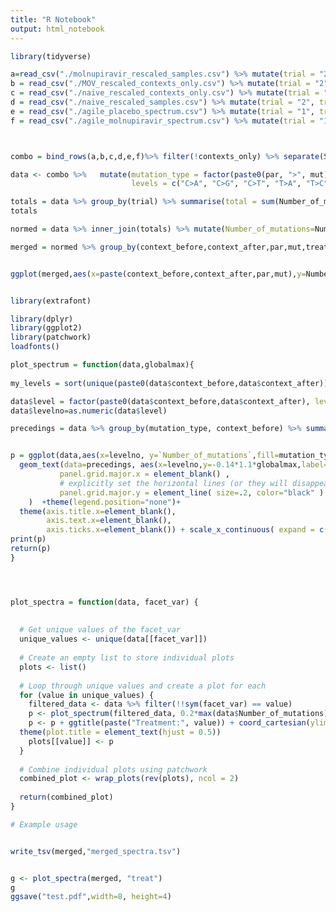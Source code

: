 ```yaml
---
title: "R Notebook"
output: html_notebook
---
```


```r
library(tidyverse)

a=read_csv("./molnupiravir_rescaled_samples.csv") %>% mutate(trial = "2", treat="mov", contexts_only=F)
b = read_csv("./MOV_rescaled_contexts_only.csv") %>% mutate(trial = "2", treat="mov", contexts_only=T)
c = read_csv("./naive_rescaled_contexts_only.csv") %>% mutate(trial = "2", treat="naive", contexts_only=T)
d = read_csv("./naive_rescaled_samples.csv") %>% mutate(trial = "2", treat="naive", contexts_only=F)
e = read_csv("./agile_placebo_spectrum.csv") %>% mutate(trial = "1", treat="naive", contexts_only=F)
f = read_csv("./agile_molnupiravir_spectrum.csv") %>% mutate(trial = "1", treat="mov", contexts_only=F)



combo = bind_rows(a,b,c,d,e,f)%>% filter(!contexts_only) %>% separate(Substitution, into=c("context_before","par","mut","context_after"),sep="[\\[\\]>]") 

data <- combo %>%   mutate(mutation_type = factor(paste0(par, ">", mut), 
                           levels = c("C>A", "C>G", "C>T", "T>A", "T>C", "T>G", "G>T", "G>C", "G>A", "A>T", "A>G", "A>C")))

totals = data %>% group_by(trial) %>% summarise(total = sum(Number_of_mutations))
totals

normed = data %>% inner_join(totals) %>% mutate(Number_of_mutations=Number_of_mutations/total)

merged = normed %>% group_by(context_before,context_after,par,mut,treat, mutation_type) %>% summarise(Number_of_mutations=mean(Number_of_mutations))


ggplot(merged,aes(x=paste(context_before,context_after,par,mut),y=Number_of_mutations)) + facet_wrap(~paste(treat)) + geom_col()



```

```r

library(extrafont)

library(dplyr)
library(ggplot2)
library(patchwork)
loadfonts()
```

```r
plot_spectrum = function(data,globalmax){
  
my_levels = sort(unique(paste0(data$context_before,data$context_after)))

data$level = factor(paste0(data$context_before,data$context_after), levels=my_levels)
data$levelno=as.numeric(data$level)

precedings = data %>% group_by(mutation_type, context_before) %>% summarise(levelno=mean(levelno))


p = ggplot(data,aes(x=levelno, y=`Number_of_mutations`,fill=mutation_type)) +facet_wrap(~mutation_type,nrow=1, strip.position = "top") +theme_bw() +geom_col() +theme(panel.spacing = unit(0, "lines") , panel.border = element_blank()) + geom_bar(stat="identity")+ geom_text(aes(x=levelno,y=-0.03*1.3*globalmax,label=context_after,color=context_after),size=.8,fontface="bold",family="Arial Narrow")+
  geom_text(data=precedings, aes(x=levelno,y=-0.14*1.1*globalmax,label=context_before,color=context_before ),size=3.25*0.7) +  theme( # remove the vertical grid lines
           panel.grid.major.x = element_blank() ,
           # explicitly set the horizontal lines (or they will disappear too)
           panel.grid.major.y = element_line( size=.2, color="black" ) 
    )  +theme(legend.position="none")+
  theme(axis.title.x=element_blank(),
        axis.text.x=element_blank(),
        axis.ticks.x=element_blank()) + scale_x_continuous( expand = c(0, 0))  #+scale_color_manual(values=c("A"="darkred","C"="darkgreen","G"="darkorange","T"="darkblue"))
print(p)
return(p)
}





```


```r


plot_spectra = function(data, facet_var) {
  
  
  # Get unique values of the facet_var
  unique_values <- unique(data[[facet_var]])
  
  # Create an empty list to store individual plots
  plots <- list()
  
  # Loop through unique values and create a plot for each
  for (value in unique_values) {
    filtered_data <- data %>% filter(!!sym(facet_var) == value)
    p <- plot_spectrum(filtered_data, 0.2*max(data$Number_of_mutations))
    p <- p + ggtitle(paste("Treatment:", value)) + coord_cartesian(ylim=c(0,max(data$Number_of_mutations)),clip="off" ) + labs(y="Relative mutational load")+
  theme(plot.title = element_text(hjust = 0.5))
    plots[[value]] <- p
  }
  
  # Combine individual plots using patchwork
  combined_plot <- wrap_plots(rev(plots), ncol = 2)
  
  return(combined_plot)
}

# Example usage


write_tsv(merged,"merged_spectra.tsv")


g <- plot_spectra(merged, "treat")
g
ggsave("test.pdf",width=8, height=4)

```
